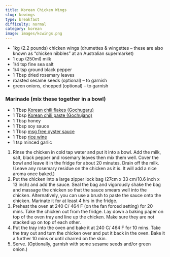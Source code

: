 ```yaml
---
title: Korean Chicken Wings
slug: kcwings
type: breakfast
difficulty: normal
category: korean
image: images/kcwings.png
---
```


<RecipeLayout>

- 1kg (2.2 pounds) chicken wings (drumettes & wingettes – these are also known as “chicken nibbles” at an Australian supermarket)
- 1 cup (250ml) milk
- 1/4 tsp fine sea salt
- 1/4 tsp ground black pepper
- 1 Tbsp dried rosemary leaves
- roasted sesame seeds (optional) – to garnish
- green onions, chopped (optional) – to garnish

### Marinade (mix these together in a bowl)

- 1 Tbsp [Korean chili flakes (Gochugaru)](http://amzn.to/1XdJb04)
- 1 Tbsp [Korean chili paste (Gochujang)](http://amzn.to/1XdJzM7)
- 1 Tbsp honey
- 1 Tbsp soy sauce
- 1 Tbsp [msg free oyster sauce](http://amzn.to/1R8k0Oj)
- 1 Tbsp [rice wine](http://amzn.to/1XdK20T)
- 1 tsp minced garlic

1. Rinse the chicken in cold tap water and put it into a bowl. Add the milk, salt, black pepper and rosemary leaves then mix them well. Cover the bowl and leave it in the fridge for about 20 minutes. Drain off the milk. (Leave any rosemary residue on the chicken as it is. It will add a nice aroma once baked.)
2. Put the chicken into a large zipper lock bag (27cm x 33 cm/10.6 inch x 13 inch) and add the sauce. Seal the bag and vigorously shake the bag and massage the chicken so that the sauce smears well into the chicken. Alternatively, you can use a brush to paste the sauce onto the chicken. Marinate it for at least 4 hrs in the fridge.
3. Preheat the oven at 240 C/ 464 F (on the fan forced setting) for 20 mins. Take the chicken out from the fridge. Lay down a baking paper on top of the oven tray and line up the chicken. Make sure they are not stacked up on top of each other.
4. Put the tray into the oven and bake it at 240 C/ 464 F for 10 mins. Take the tray out and turn the chicken over and put it back in the oven. Bake it a further 10 mins or until charred on the skin.
5. Serve. (Optionally, garnish with some sesame seeds and/or green onion.)

</RecipeLayout>

